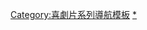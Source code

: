 {{Navbox
|name=Ghostbusters
|title=[[魔鬼剋星系列|魔鬼剋星]]
|state={{{state|}}}
|listclass=hlist

|group1= 電影
|list1=
* 《[[魔鬼剋星]]》（1984）
* 《[[魔鬼剋星2]]》（1989）
* 《[[魔鬼剋星 (2016年電影)|魔鬼剋星]]》（2016）
* 《[[魔鬼剋星 未來世]]》（2021）

|group2= 電視
|list2=
* 《{{link-en|魔鬼剋星 (電視動畫)|The Real Ghostbusters|-{zh-tw:英雄榜;zh-hk:捉鬼敢死隊;zh-cn:捉鬼敢死队}-}}》
** {{link-en|魔鬼剋星集數列表|List of The Real Ghostbusters episodes|集數}}
* 《{{link-en|捉鬼特攻隊|Extreme Ghostbusters|-{zh-tw:捉鬼特攻隊;zh-hk:捉鬼敢死隊;zh-cn:捉鬼敢死队}-}}》

|group3= {{link-en|魔鬼剋星 (漫畫)|Ghostbusters (comics)|漫畫}}
|list3=
* 《{{link-en|魔鬼剋星 (1988年漫畫)|The Real Ghostbusters (comics)|魔鬼剋星}}》
* 《{{link-en|魔鬼剋星：軍團|Ghostbusters: Legion}}》
* 《{{link-en|變形金剛/魔鬼剋星|Transformers/Ghostbusters}}》

|group4= {{link-en|魔鬼剋星遊戲列表|List of Ghostbusters video games|電子遊戲}}
|list4=
* 《[[魔鬼剋星 (遊戲)|魔鬼剋星]]》（1986）
* 《{{link-en|魔鬼剋星2 (NES遊戲)|Ghostbusters II (NES video game)|魔鬼剋星2}}》
* 《{{link-en|新魔鬼剋星2|New Ghostbusters II}}》
* 《{{link-en|魔鬼剋星 (1993年遊戲)|The Real Ghostbusters (video game)|魔鬼剋星}}》（1993）
* 《{{link-en|魔鬼剋星 (2009年遊戲)|Ghostbusters: The Video Game|魔鬼剋星}}》（2009）
* 《{{link-en|魔鬼剋星：史萊姆聖殿|Ghostbusters: Sanctum of Slime}}》
* 《[[捉鬼敢死队 (2016年游戏)|魔鬼剋星]]》（2016）

|group5= {{link-en|魔鬼剋星角色列表|List of Ghostbusters characters|角色}}
|list5=
* [[彼得·威克曼]]
* [[雷·史坦茲]]
* [[伊根·史賓格勒]]
* [[溫斯頓·雷德莫爾]]
* {{link-en|珍妮·莫爾尼茲|Janine Melnitz}}
* {{link-en|棉花糖人|Stay Puft Marshmallow Man}}
* {{link-en|史萊姆 (魔鬼剋星)|Slimer|史萊姆}}

|group6= 音樂
|list6=
* "{{link-en|魔鬼剋星 (單曲)|Ghostbusters (song)|魔鬼剋星}}"
* "{{link-en|我們自己 (單曲)|On Our Own (song)|我們自己}}"

|group7= 其他項目
|list7=
* {{link-en|質子背包|Proton pack}}
* {{link-en|中央公園西區55號|55 Central Park West}}
* {{link-en|梯形消防站公司8號|Firehouse, Hook & Ladder Company 8}}
* {{link-en|魔鬼剋星 (角色扮演遊戲)|Ghostbusters (role-playing game)|角色扮演遊戲}}
* {{link-en|捉鬼工作室|Ghost Corps}}

}}<noinclude>
{{collapsible option}}
[[Category:喜劇片系列導航模板]]
[[Category:魔鬼剋星|*]]
</noinclude>